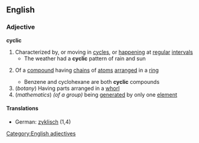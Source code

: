 ==English==
===Adjective===
'''cyclic'''
#Characterized by, or moving in [[cycle]]s, or [[happening]] at [[regular]] [[interval]]s
#* The weather had a '''cyclic''' pattern of rain and sun
#{{chemistry}} Of a [[compound]] having [[chain]]s of [[atom]]s [[arrange]]d in a [[ring]]
#* Benzene and cyclohexane are both '''cyclic''' compounds
#(''botany'') Having parts arranged in a [[whorl]]
#(''mathematics'') ''(of a group)'' being [[generate]]d by only one [[element]]
====Translations====
*German: [[zyklisch]] (1,4)
[[Category:English adjectives]]